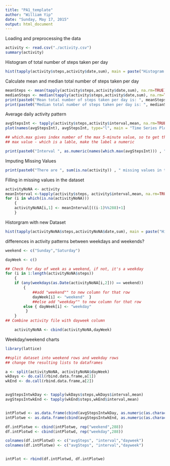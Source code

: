 ```yaml
---
title: "PA1_template"
author: "William Yip"
date: "Sunday, May 17, 2015"
output: html_document
---
```


Loading and preprocessing the data

```r
activity <- read.csv("./activity.csv")
summary(activity)
```

Histogram of total number of steps taken per day

```r
hist(tapply(activity$steps,activity$date,sum), main = paste("Histogram of Total Number of Steps Taken per Day"), xlab="Sum of Steps")
```

Calculate mean and median total number of steps taken per day

```r
meanSteps <- mean(tapply(activity$steps,activity$date,sum), na.rm=TRUE)
medianSteps <- median(tapply(activity$steps,activity$date,sum), na.rm=TRUE)
print(paste0("Mean total number of steps taken per day is: ", meanSteps), digits = 2)
print(paste0("Median total number of steps taken per day is: ", medianSteps))
```
Average daily activity pattern
```r
avgStepsInt <- tapply(activity$steps,activity$interval,mean, na.rm=TRUE)
plot(names(avgStepsInt), avgStepsInt, type="l", main = "Time Series Plot", xlab="5-minute Intervals", ylab="Avg Steps")

## which.max gives index number of the max 5-minute value, so to get the
## max value - which is a lable, make the label a numeric

print(paste0("Interval ", as.numeric(names(which.max(avgStepsInt))) , " contains the maximum number of steps."))
```
Imputing Missing Values
```r
print(paste0("There are ", sum(is.na(activity)) , " missing values in the dataset."))
```
Filling in missing values in the dataset

```r

activityNoNA <- activity
meanInterval <-tapply(activity$steps, activity$interval,mean, na.rm=TRUE)
for (i in which(is.na(activityNoNA)))
    {
    activityNoNA[i,1] <- meanInterval[((i-1)%%288)+1]
    }
```
Historgram with new Dataset
```r
hist(tapply(activityNoNA$steps,activityNoNA$date,sum), main = paste("Histogram of Total Number of Steps Taken per Day"), xlab="Sum of Steps")
```

differences in activity patterns between weekdays and weekends?
```r
weekend <- c("Sunday","Saturday")

dayWeek <- c()

## Check for day of week as a weekend, if not, it's a weekday
for (i in 1:length(activityNoNA$steps))
    {
    if (any(weekdays(as.Date(activityNoNA[i,2])) == weekend)) 
        {
            ##add "weekend"" to new column for that row
            dayWeek[i] <- "weekend"  }
            ##else add "weekday"" to new column for that row
        else { dayWeek[i] <- "weekday"
         }
    }
## Combine activity file with dayweek column

    activityNoNA <- cbind(activityNoNA,dayWeek)

```
Weekday/weekend charts
```r
library(lattice)

##split dataset into weekend rows and weekday rows
## change the resulting lists to dataframes

a <- split(activityNoNA, activityNoNA$dayWeek)
wkDays <- do.call(rbind.data.frame,a[1])
wkEnd <- do.call(rbind.data.frame,a[2])


avgStepsIntwkDay <- tapply(wkDays$steps,wkDays$interval,mean)
avgStepsIntwkEnd <- tapply(wkEnd$steps,wkEnd$interval,mean)


intPlotwd <- as.data.frame(cbind(avgStepsIntwkDay, as.numeric(as.character((names(avgStepsInt))))))
intPlotwe <- as.data.frame(cbind(avgStepsIntwkEnd, as.numeric(as.character((names(avgStepsInt))))))

df.intPlotwe <- cbind(intPlotwe, rep("weekend",288))
df.intPlotwd <- cbind(intPlotwd, rep("weekday",288))

colnames(df.intPlotwd) <- c("avgSteps", "interval","dayweek")
colnames(df.intPlotwe) <- c("avgSteps", "interval","dayweek")


intPlot <- rbind(df.intPlotwd, df.intPlotwe)


```